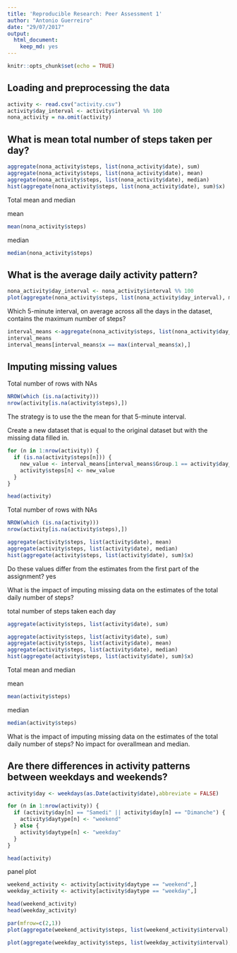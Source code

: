 ```yaml
---
title: 'Reproducible Research: Peer Assessment 1'
author: "Antonio Guerreiro"
date: "29/07/2017"
output: 
  html_document: 
    keep_md: yes
---
```


```r
knitr::opts_chunk$set(echo = TRUE)
```

## Loading and preprocessing the data
```r
activity <- read.csv("activity.csv")
activity$day_interval <- activity$interval %% 100
nona_activity = na.omit(activity)
```

## What is mean total number of steps taken per day?

```r
aggregate(nona_activity$steps, list(nona_activity$date), sum)
aggregate(nona_activity$steps, list(nona_activity$date), mean)
aggregate(nona_activity$steps, list(nona_activity$date), median)
hist(aggregate(nona_activity$steps, list(nona_activity$date), sum)$x)
```

Total mean and median

mean

```r
mean(nona_activity$steps)
```

median

```r
median(nona_activity$steps)
```

## What is the average daily activity pattern?

```r
nona_activity$day_interval <- nona_activity$interval %% 100
plot(aggregate(nona_activity$steps, list(nona_activity$day_interval), mean)$Group.1, aggregate(nona_activity$steps, list(nona_activity$day_interval), mean)$x, type = "l")
```

Which 5-minute interval, on average across all the days in the dataset, contains the maximum number of steps?

```r
interval_means <-aggregate(nona_activity$steps, list(nona_activity$day_interval), mean)
interval_means
interval_means[interval_means$x == max(interval_means$x),]
```


## Imputing missing values

Total number of rows with  NAs

```r
NROW(which (is.na(activity)))
nrow(activity[is.na(activity$steps),])
```

The strategy is to use the the mean for that 5-minute interval.

Create a new dataset that is equal to the original dataset but with the missing data filled in.

```r
for (n in 1:nrow(activity)) {
  if (is.na(activity$steps[n])) {
    new_value <- interval_means[interval_means$Group.1 == activity$day_interval[n], ]$x
    activity$steps[n] <- new_value
  }
}

head(activity)
```

Total number of rows with  NAs

```r
NROW(which (is.na(activity)))
nrow(activity[is.na(activity$steps),])
```

```r
aggregate(activity$steps, list(activity$date), mean)
aggregate(activity$steps, list(activity$date), median)
hist(aggregate(activity$steps, list(activity$date), sum)$x)
```

Do these values differ from the estimates from the first part of the assignment? yes

What is the impact of imputing missing data on the estimates of the total daily number of steps?


total number of steps taken each day

```r
aggregate(activity$steps, list(activity$date), sum)
```


```r
aggregate(activity$steps, list(activity$date), sum)
aggregate(activity$steps, list(activity$date), mean)
aggregate(activity$steps, list(activity$date), median)
hist(aggregate(activity$steps, list(activity$date), sum)$x)
```

Total mean and median

mean

```r
mean(activity$steps)
```

median

```r
median(activity$steps)
```

What is the impact of imputing missing data on the estimates of the total daily number of steps?
No impact for overallmean and median.

## Are there differences in activity patterns between weekdays and weekends?

```r
activity$day <- weekdays(as.Date(activity$date),abbreviate = FALSE)

for (n in 1:nrow(activity)) {
  if (activity$day[n] == "Samedi" || activity$day[n] == "Dimanche") {
    activity$daytype[n] <- "weekend"
  } else {
    activity$daytype[n] <- "weekday"
  }
}

head(activity)
```

panel plot

```r
weekend_activity <- activity[activity$daytype == "weekend",]
weekday_activity <- activity[activity$daytype == "weekday",]

head(weekend_activity)
head(weekday_activity)
```


```r

par(mfrow=c(2,1))
plot(aggregate(weekend_activity$steps, list(weekend_activity$interval), mean)$Group.1, aggregate(weekend_activity$steps, list(weekend_activity$interval), mean)$x, type = "l")

plot(aggregate(weekday_activity$steps, list(weekday_activity$interval), mean)$Group.1, aggregate(weekday_activity$steps, list(weekday_activity$interval), mean)$x, type = "l")


```



